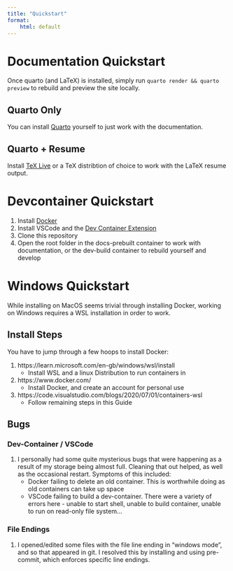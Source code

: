 ---
title: "Quickstart"
format:
    html: default
---

# Documentation Quickstart

Once quarto (and LaTeX) is installed, simply run `quarto render && quarto preview` to rebuild and preview the site locally.

## Quarto Only

You can install [Quarto](https://quarto.org/docs/download/) yourself to just work with the documentation.

## Quarto + Resume

Install [TeX Live](https://tug.org/texlive/) or a TeX distribtion of choice to work with the LaTeX resume output.

# Devcontainer Quickstart

1. Install [Docker](https://www.docker.com/)
1. Install VSCode and the [Dev Container Extension](https://code.visualstudio.com/docs/devcontainers/containers)
1. Clone this repository
1. Open the root folder in the docs-prebuilt container to work with documentation, or the dev-build container to rebuild yourself and develop

# Windows Quickstart

While installing on MacOS seems trivial through installing Docker, working on Windows requires a WSL installation in order to work.

## Install Steps

You have to jump through a few hoops to install Docker:

1. https://learn.microsoft.com/en-gb/windows/wsl/install
    - Install WSL and a linux Distribution to run containers in
1. https://www.docker.com/
    - Install Docker, and create an account for personal use
1. https://code.visualstudio.com/blogs/2020/07/01/containers-wsl
    - Follow remaining steps in this Guide

## Bugs

### Dev-Container / VSCode

1. I personally had some quite mysterious bugs that were happening as a result of my storage being almost full. Cleaning that out helped, as well as the occasional restart. Symptoms of this included:
    - Docker failing to delete an old container. This is worthwhile doing as old containers can take up space
    - VSCode failing to build a dev-container. There were a variety of errors here - unable to start shell, unable to build container, unable to run on read-only file system...

### File Endings

1. I opened/edited some files with the file line ending in "windows mode", and so that appeared in git. I resolved this by installing and using pre-commit, which enforces specific line endings.
